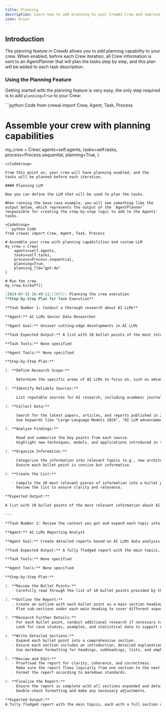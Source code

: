 ```yaml
---
title: Planning
description: Learn how to add planning to your CrewAI Crew and improve their performance.
icon: brain
---
```


## Introduction

The planning feature in CrewAI allows you to add planning capability to your crew. When enabled, before each Crew iteration, 
all Crew information is sent to an AgentPlanner that will plan the tasks step by step, and this plan will be added to each task description.

### Using the Planning Feature

Getting started with the planning feature is very easy, the only step required is to add `planning=True` to your Crew:

<CodeGroup>
```python Code
from crewai import Crew, Agent, Task, Process

# Assemble your crew with planning capabilities
my_crew = Crew(
    agents=self.agents,
    tasks=self.tasks,
    process=Process.sequential,
    planning=True,
)
```
</CodeGroup>

From this point on, your crew will have planning enabled, and the tasks will be planned before each iteration.

#### Planning LLM

Now you can define the LLM that will be used to plan the tasks. 

When running the base case example, you will see something like the output below, which represents the output of the `AgentPlanner` 
responsible for creating the step-by-step logic to add to the Agents' tasks.

<CodeGroup>
```python Code
from crewai import Crew, Agent, Task, Process

# Assemble your crew with planning capabilities and custom LLM
my_crew = Crew(
    agents=self.agents,
    tasks=self.tasks,
    process=Process.sequential,
    planning=True,
    planning_llm="gpt-4o"
)

# Run the crew
my_crew.kickoff()
```

```markdown Result
[2024-07-15 16:49:11][INFO]: Planning the crew execution
**Step-by-Step Plan for Task Execution**

**Task Number 1: Conduct a thorough research about AI LLMs**

**Agent:** AI LLMs Senior Data Researcher

**Agent Goal:** Uncover cutting-edge developments in AI LLMs

**Task Expected Output:** A list with 10 bullet points of the most relevant information about AI LLMs

**Task Tools:** None specified

**Agent Tools:** None specified

**Step-by-Step Plan:**

1. **Define Research Scope:**

   - Determine the specific areas of AI LLMs to focus on, such as advancements in architecture, use cases, ethical considerations, and performance metrics.

2. **Identify Reliable Sources:**

   - List reputable sources for AI research, including academic journals, industry reports, conferences (e.g., NeurIPS, ACL), AI research labs (e.g., OpenAI, Google AI), and online databases (e.g., IEEE Xplore, arXiv).

3. **Collect Data:**

   - Search for the latest papers, articles, and reports published in 2023 and early 2024.
   - Use keywords like "Large Language Models 2024", "AI LLM advancements", "AI ethics 2024", etc.

4. **Analyze Findings:**

   - Read and summarize the key points from each source.
   - Highlight new techniques, models, and applications introduced in the past year.

5. **Organize Information:**

   - Categorize the information into relevant topics (e.g., new architectures, ethical implications, real-world applications).
   - Ensure each bullet point is concise but informative.

6. **Create the List:**

   - Compile the 10 most relevant pieces of information into a bullet point list.
   - Review the list to ensure clarity and relevance.

**Expected Output:**

A list with 10 bullet points of the most relevant information about AI LLMs.

---

**Task Number 2: Review the context you got and expand each topic into a full section for a report**

**Agent:** AI LLMs Reporting Analyst

**Agent Goal:** Create detailed reports based on AI LLMs data analysis and research findings

**Task Expected Output:** A fully fledged report with the main topics, each with a full section of information. Formatted as markdown without '```'

**Task Tools:** None specified

**Agent Tools:** None specified

**Step-by-Step Plan:**

1. **Review the Bullet Points:**
   - Carefully read through the list of 10 bullet points provided by the AI LLMs Senior Data Researcher.

2. **Outline the Report:**
   - Create an outline with each bullet point as a main section heading.
   - Plan sub-sections under each main heading to cover different aspects of the topic.

3. **Research Further Details:**
   - For each bullet point, conduct additional research if necessary to gather more detailed information.
   - Look for case studies, examples, and statistical data to support each section.

4. **Write Detailed Sections:**
   - Expand each bullet point into a comprehensive section.
   - Ensure each section includes an introduction, detailed explanation, examples, and a conclusion.
   - Use markdown formatting for headings, subheadings, lists, and emphasis.

5. **Review and Edit:**
   - Proofread the report for clarity, coherence, and correctness.
   - Make sure the report flows logically from one section to the next.
   - Format the report according to markdown standards.

6. **Finalize the Report:**
   - Ensure the report is complete with all sections expanded and detailed.
   - Double-check formatting and make any necessary adjustments.

**Expected Output:**
A fully fledged report with the main topics, each with a full section of information. Formatted as markdown without '```'.
```
</CodeGroup>